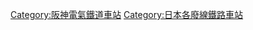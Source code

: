 {{DEFAULTSORT:Amagasaki Kaigan}}

[[Category:阪神電氣鐵道車站|Category:阪神電氣鐵道車站]]
[[Category:日本各廢線鐵路車站|Category:日本各廢線鐵路車站]]